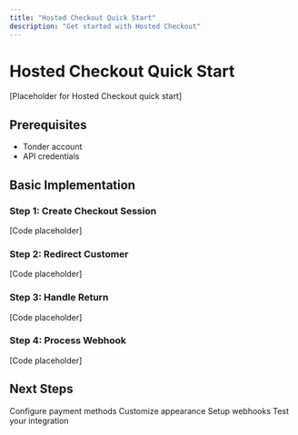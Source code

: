 ```yaml
---
title: "Hosted Checkout Quick Start"
description: "Get started with Hosted Checkout"
---
```


# Hosted Checkout Quick Start

[Placeholder for Hosted Checkout quick start]

## Prerequisites

- Tonder account
- API credentials

## Basic Implementation

### Step 1: Create Checkout Session

[Code placeholder]

### Step 2: Redirect Customer

[Code placeholder]

### Step 3: Handle Return

[Code placeholder]

### Step 4: Process Webhook

[Code placeholder]

## Next Steps

<CardGroup cols={2}>
  <Card title="Payment Methods" icon="credit-card" href="/mock-hosted/payment-methods">
    Configure payment methods
  </Card>
  <Card title="Customization" icon="palette" href="/mock-hosted/customization">
    Customize appearance
  </Card>
  <Card title="Webhooks" icon="webhook" href="/mock-hosted/webhooks">
    Setup webhooks
  </Card>
  <Card title="Testing" icon="flask" href="/mock-hosted/testing">
    Test your integration
  </Card>
</CardGroup>

